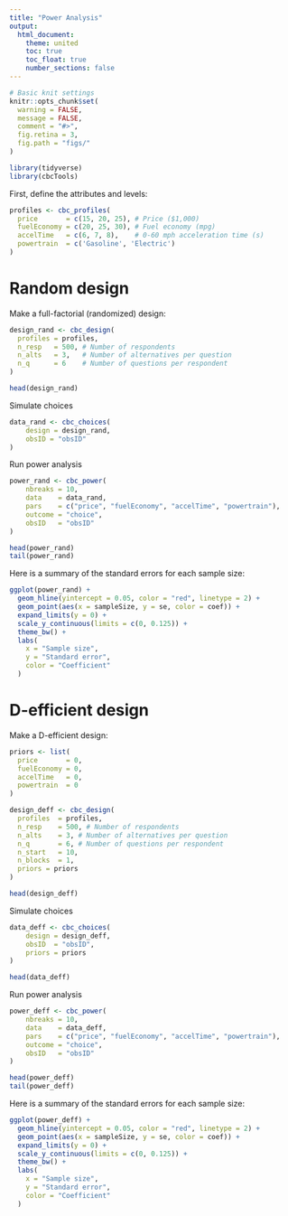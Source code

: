 ```yaml
---
title: "Power Analysis"
output:
  html_document:
    theme: united
    toc: true
    toc_float: true
    number_sections: false
---
```


```r
# Basic knit settings
knitr::opts_chunk$set(
  warning = FALSE,
  message = FALSE,
  comment = "#>",
  fig.retina = 3,
  fig.path = "figs/"
)

library(tidyverse)
library(cbcTools)
```

First, define the attributes and levels:

```r
profiles <- cbc_profiles(
  price       = c(15, 20, 25), # Price ($1,000)
  fuelEconomy = c(20, 25, 30), # Fuel economy (mpg)
  accelTime   = c(6, 7, 8),    # 0-60 mph acceleration time (s)
  powertrain  = c('Gasoline', 'Electric')
)
```

# Random design

Make a full-factorial (randomized) design:

```r
design_rand <- cbc_design(
  profiles = profiles,
  n_resp   = 500, # Number of respondents
  n_alts   = 3,   # Number of alternatives per question
  n_q      = 6    # Number of questions per respondent
)

head(design_rand)
```

Simulate choices

```r
data_rand <- cbc_choices(
    design = design_rand,
    obsID = "obsID"
)
```

Run power analysis

```r
power_rand <- cbc_power(
    nbreaks = 10,
    data    = data_rand,
    pars    = c("price", "fuelEconomy", "accelTime", "powertrain"),
    outcome = "choice",
    obsID   = "obsID"
)

head(power_rand)
tail(power_rand)
```

Here is a summary of the standard errors for each sample size:

```r
ggplot(power_rand) +
  geom_hline(yintercept = 0.05, color = "red", linetype = 2) +
  geom_point(aes(x = sampleSize, y = se, color = coef)) +
  expand_limits(y = 0) +
  scale_y_continuous(limits = c(0, 0.125)) +
  theme_bw() + 
  labs(
    x = "Sample size", 
    y = "Standard error", 
    color = "Coefficient"
  )
```


# D-efficient design

Make a D-efficient design:

```r
priors <- list(
  price       = 0,
  fuelEconomy = 0,
  accelTime   = 0,
  powertrain  = 0
)

design_deff <- cbc_design(
  profiles  = profiles,
  n_resp    = 500, # Number of respondents
  n_alts    = 3, # Number of alternatives per question
  n_q       = 6, # Number of questions per respondent
  n_start   = 10, 
  n_blocks  = 1,
  priors = priors
)

head(design_deff)
```

Simulate choices

```r
data_deff <- cbc_choices(
    design = design_deff,
    obsID  = "obsID",
    priors = priors
)

head(data_deff)
```

Run power analysis

```r
power_deff <- cbc_power(
    nbreaks = 10,
    data    = data_deff,
    pars    = c("price", "fuelEconomy", "accelTime", "powertrain"),
    outcome = "choice",
    obsID   = "obsID"
)

head(power_deff)
tail(power_deff)
```

Here is a summary of the standard errors for each sample size:

```r
ggplot(power_deff) +
  geom_hline(yintercept = 0.05, color = "red", linetype = 2) +
  geom_point(aes(x = sampleSize, y = se, color = coef)) +
  expand_limits(y = 0) +
  scale_y_continuous(limits = c(0, 0.125)) +
  theme_bw() + 
  labs(
    x = "Sample size", 
    y = "Standard error", 
    color = "Coefficient"
  )
```

